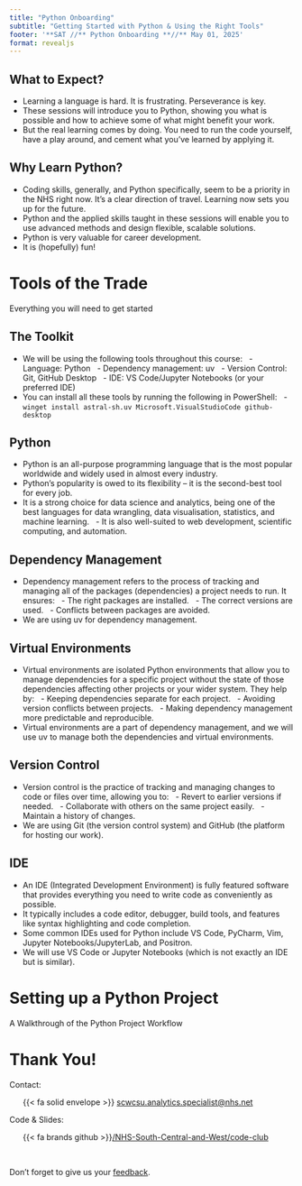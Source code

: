 ```yaml
---
title: "Python Onboarding"
subtitle: "Getting Started with Python & Using the Right Tools"
footer: '**SAT //** Python Onboarding **//** May 01, 2025'
format: revealjs
---
```


## What to Expect? {.center}

- Learning a language is hard. It is frustrating. Perseverance is key.
- These sessions will introduce you to Python, showing you what is possible and how to achieve some of what might benefit your work.
- But the real learning comes by doing. You need to run the code yourself, have a play around, and cement what you've learned by applying it.

## Why Learn Python? {.center}

- Coding skills, generally, and Python specifically, seem to be a priority in the NHS right now. It's a clear direction of travel. Learning now sets you up for the future.
- Python and the applied skills taught in these sessions will enable you to use advanced methods and design flexible, scalable solutions.
- Python is very valuable for career development.
- It is (hopefully) fun!

# Tools of the Trade {data-background-color="#425563" data-verticator="#E8EDEE"}

Everything you will need to get started

## The Toolkit {.center}

- We will be using the following tools throughout this course:
  - Language: Python
  - Dependency management: uv
  - Version Control: Git, GitHub Desktop
  - IDE: VS Code/Jupyter Notebooks (or your preferred IDE)
- You can install all these tools by running the following in PowerShell:
  - `winget install astral-sh.uv Microsoft.VisualStudioCode github-desktop`

## Python {.center}

- Python is an all-purpose programming language that is the most popular worldwide and widely used in almost every industry.
- Python's popularity is owed to its flexibility -- it is the second-best tool for every job.
- It is a strong choice for data science and analytics, being one of the best languages for data wrangling, data visualisation, statistics, and machine learning.
  - It is also well-suited to web development, scientific computing, and automation.

## Dependency Management {.center}

- Dependency management refers to the process of tracking and managing all of the packages (dependencies) a project needs to run. It ensures:
  - The right packages are installed.
  - The correct versions are used.
  - Conflicts between packages are avoided.
- We are using uv for dependency management.

## Virtual Environments {.center}

- Virtual environments are isolated Python environments that allow you to manage dependencies for a specific project without the state of those dependencies affecting other projects or your wider system. They help by:
  - Keeping dependencies separate for each project.
  - Avoiding version conflicts between projects.
  - Making dependency management more predictable and reproducible.
- Virtual environments are a part of dependency management, and we will use uv to manage both the dependencies and virtual environments.

## Version Control {.center}

- Version control is the practice of tracking and managing changes to code or files over time, allowing you to:
  - Revert to earlier versions if needed.
  - Collaborate with others on the same project easily.
  - Maintain a history of changes.
- We are using Git (the version control system) and GitHub (the platform for hosting our work).

## IDE {.center}

- An IDE (Integrated Development Environment) is fully featured software that provides everything you need to write code as conveniently as possible.
- It typically includes a code editor, debugger, build tools, and features like syntax highlighting and code completion.
- Some common IDEs used for Python include VS Code, PyCharm, Vim, Jupyter Notebooks/JupyterLab, and Positron.
- We will use VS Code or Jupyter Notebooks (which is not exactly an IDE but is similar).

# Setting up a Python Project {data-background-color="#425563" data-verticator="#E8EDEE"}

A Walkthrough of the Python Project Workflow

# Thank You! {.center}

Contact:
<br>

<ul >
{{< fa solid envelope >}} [scwcsu.analytics.specialist@nhs.net](mailto:scwcsu.analytics.specialist@nhs.net)
</ul>


Code & Slides:
<br>

<ul >
{{< fa brands github >}}[/NHS-South-Central-and-West/code-club](https://github.com/nhs-south-central-and-west/code-club)
</ul>
<br>

Don't forget to give us your [feedback](https://forms.office.com/e/g9fnSVPRwE).